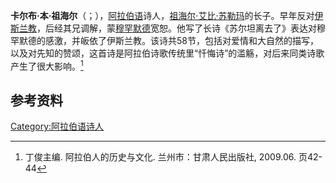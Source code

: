 '''卡尔布·本·祖海尔'''（{{lang-ar|كعب بن زهير}}；{{bd|?||645年或662年|}}），[[阿拉伯语|阿拉伯语]]诗人，[[祖海尔|祖海尔·艾比·苏勒玛]]的长子。早年反对[[伊斯兰教|伊斯兰教]]，后经其兄调解，蒙[[穆罕默德|穆罕默德]]宽恕。他写了长诗《苏尔坦离去了》表达对穆罕默德的感激，并皈依了伊斯兰教。该诗共58节，包括对爱情和大自然的描写，以及对先知的赞颂，这首诗是阿拉伯诗歌传统里“忏悔诗”的滥觞，对后来同类诗歌产生了很大影响。<ref>丁俊主编. 阿拉伯人的历史与文化. 兰州市：甘肃人民出版社, 2009.06. 页42-44</ref>

==参考资料==
{{reflist}}

{{Authority control}}
[[Category:阿拉伯语诗人|Category:阿拉伯语诗人]]